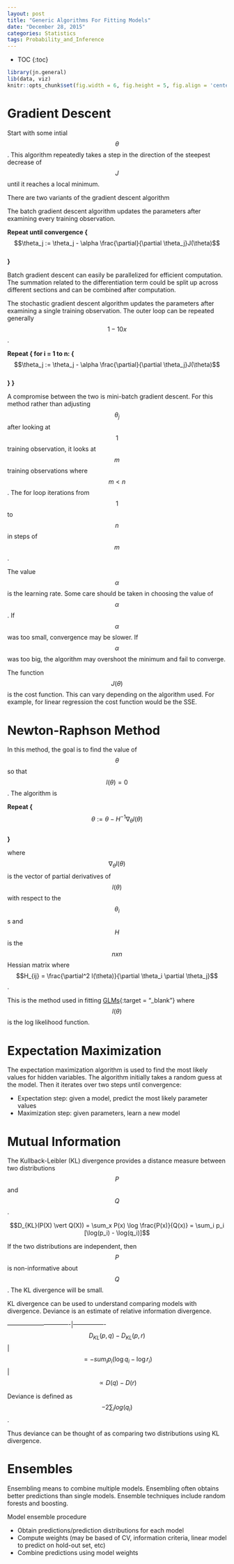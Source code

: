```yaml
---
layout: post
title: "Generic Algorithms For Fitting Models"
date: "December 28, 2015"
categories: Statistics
tags: Probability_and_Inference
---
```


* TOC
{:toc}

```r
library(jn.general)
lib(data, viz)
knitr::opts_chunk$set(fig.width = 6, fig.height = 5, fig.align = 'center')
```


# Gradient Descent
Start with some intial $$\theta$$. This algorithm repeatedly takes a step in the direction of the steepest decrease of $$J$$ until it reaches a local minimum. 

There are two variants of the gradient descent algorithm

The batch gradient descent algorithm updates the parameters after examining every training observation.

**Repeat until convergence {** <br>
  $$\theta_j := \theta_j - \alpha \frac{\partial}{\partial \theta_j}J(\theta)$$ <br>
**}**

Batch gradient descent can easily be parallelized for efficient computation. The summation related to the differentiation term could be split up across different sections and can be combined after computation.

The stochastic gradient descent algorithm updates the parameters after examining a single training observation. The outer loop can be repeated generally $$1-10x$$.

**Repeat { for i = 1 to n: {** <br>
      $$\theta_j := \theta_j - \alpha \frac{\partial}{\partial \theta_j}J(\theta)$$ <br>
**} }**

A compromise between the two is mini-batch gradient descent. For this method rather than adjusting $$\theta_j$$ after looking at $$1$$ training observation, it looks at $$m$$ training observations where $$m < n$$. The for loop iterations from $$1$$ to $$n$$ in steps of $$m$$. 

The value $$\alpha$$ is the learning rate. Some care should be taken in choosing the value of $$\alpha$$. If $$\alpha$$ was too small, convergence may be slower. If $$\alpha$$ was too big, the algorithm may overshoot the minimum and fail to converge. 

The function $$J(\theta)$$ is the cost function. This can vary depending on the algorithm used. For example, for linear regression the cost function would be the SSE. 

# Newton-Raphson Method
In this method, the goal is to find the value of $$\theta$$ so that $$l(\theta) = 0$$. The algorithm is 

**Repeat {** <br>
  $$\theta := \theta - H^{-1} \nabla_{\theta} l(\theta)$$ <br>
**}**

where $$ \nabla_{\theta} l(\theta)$$ is the vector of partial derivatives of $$l(\theta)$$ with respect to the $$\theta_i$$s and $$H$$ is the $$nxn$$ Hessian matrix where $$H_{ij} = \frac{\partial^2 l(\theta)}{\partial \theta_i \partial \theta_j}$$. 

This is the method used in fitting [GLMs][glm_basics_post]{:target = "_blank"} where $$l(\theta)$$ is the log likelihood function.

# Expectation Maximization
The expectation maximization algorithm is used to find the most likely values for hidden variables. The algorithm initially takes a random guess at the model. Then it iterates over two steps until convergence:

* Expectation step: given a model, predict the most likely parameter values
* Maximization step: given parameters, learn a new model

# Mutual Information

The Kullback-Leibler (KL) divergence provides a distance measure between two distributions $$P$$ and $$Q$$. 

$$D_{KL}(P(X) \vert Q(X)) = \sum_x P(x) \log \frac{P(x)}{Q(x)} = \sum_i p_i [\log(p_i) - \log(q_i)]$$

If the two distributions are independent, then $$P$$ is non-informative about $$Q$$. The KL divergence will be small. 

KL divergence can be used to understand comparing models with divergence. Deviance is an estimate of relative information divergence.


-------------------------------|----------------
$$D_{KL}(p,q) - D_{KL}(p, r)$$ | $$ = -sum_i p_i (\log q_i - \log r_i)$$ 
                               | $$ \propto D(q) - D(r)$$
                               
Deviance is defined as $$-2\sum_i log(q_i)$$.

Thus deviance can be thought of as comparing two distributions using KL divergence. 

# Ensembles

Ensembling means to combine multiple models. Ensembling often obtains better predictions than single models. Ensemble techniques include random forests and boosting. 

Model ensemble procedure

* Obtain predictions/prediction distributions for each model
* Compute weights (may be based of CV, information criteria, linear model to predict on hold-out set, etc)
* Combine predictions using model weights

[glm_basics_post]: http://jennguyen1.github.io/nhuyhoa/statistics/GLM-Basics.html#fitting-glm

